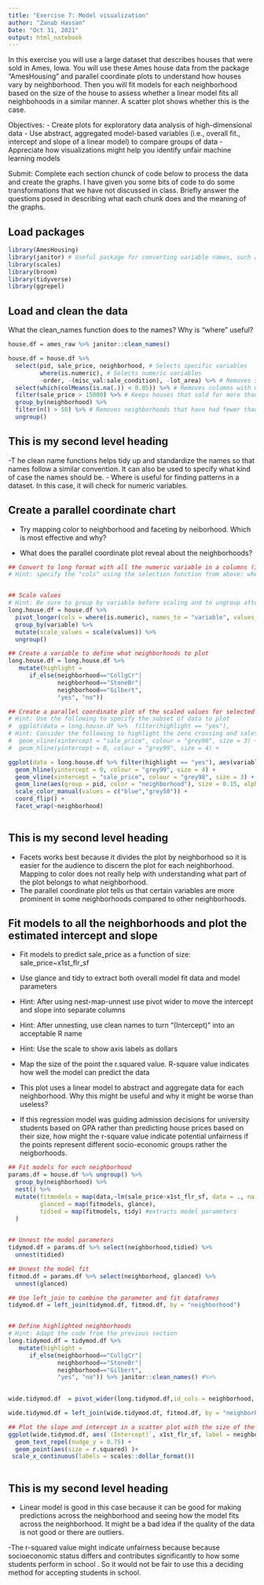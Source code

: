 ```yaml
---
title: "Exercise 7: Model visualization"
author: "Zanub Hassan"
Date: "Oct 31, 2021"
output: html_notebook
---
```


In this exercise you will use a large dataset that describes houses that were sold in Ames, Iowa. You will use these Ames house data from the package "AmesHousing" and parallel coordinate plots to understand how houses vary by neighborhood. Then you will fit models for each neighborhood based on the size of the house to assess whether a linear model fits all neighbohoods in a similar manner. A scatter plot shows whether this is the case.  

Objectives: 
	- Create plots for exploratory data analysis of high-dimensional data
	- Use abstract, aggregated model-based variables (i.e., overall fit., intercept and slope of a linear model) to compare groups of data
	- Appreciate how visualizations might help you identify unfair machine learning models
	
Submit:
Complete each section chunck of code below to process the data and create the graphs.  I have given you some bits of code to do some transformations that we have not discussed in class. Briefly answer the questions posed in describing what each chunk does and the meaning of the graphs.

## Load packages

```r

library(AmesHousing)
library(janitor) # Useful package for converting variable names, such as "Lot shape" to "lot_shape"
library(scales)
library(broom)
library(tidyverse)
library(ggrepel)

```

## Load and clean the data
What the clean_names function does to the names?
Why is "where" useful?

```r

house.df = ames_raw %>% janitor::clean_names()

house.df = house.df %>% 
  select(pid, sale_price, neighborhood, # Selects specific variables
         where(is.numeric), # Selects numeric variables
         -order, -(misc_val:sale_condition), -lot_area) %>% # Removes specific variables
  select(which(colMeans(is.na(.)) < 0.05)) %>% # Removes columns with more than 5% missing values
  filter(sale_price > 15000) %>% # Keeps houses that sold for more than $15,000
  group_by(neighborhood) %>% 
  filter(n() > 50) %>% # Removes neighborhoods that have had fewer than 50 home sales
  ungroup()

```
## This is my second level heading
-T he clean name functions helps tidy up and standardize the names so that names follow a similar convention. It can also be used to specify what kind of case the names should be.
- Where is useful for finding patterns in a dataset. In this case, it will check for numeric variables.

## Create a parallel coordinate chart

- Try mapping color to neighborhood and faceting by neiborhood. Which is most effective and why?

- What does the parallel coordinate plot reveal about the neighborhoods?

```r

    
## Convert to long format with all the numeric variable in a columns (i.e, pivot longer)
# Hint: specify the "cols" using the selection function from above: where(is.numeric)


## Scale values
# Hint: Be sure to group by variable before scaling and to ungroup after
long.house.df = house.df %>% 
  pivot_longer(cols = where(is.numeric), names_to = "variable", values_to ="values") %>%
  group_by(variable) %>%
  mutate(scale_values = scale(values)) %>%
  ungroup()

## Create a variable to define what neighborhoods to plot
long.house.df = long.house.df %>% 
   mutate(highlight =
      if_else(neighborhood=="CollgCr"|
              neighborhood=="StoneBr"|
              neighborhood=="Gilbert", 
              "yes", "no"))

## Create a parallel coordinate plot of the scaled values for selected neighborhoods 
# Hint: Use the following to specify the subset of data to plot
#  ggplot(data = long.house.df %>%  filter(highlight == "yes"),
# Hint: Consider the following to highlight the zero crossing and sales price
#  geom_vline(xintercept = "sale_price", colour = "grey98", size = 3) +
#  geom_hline(yintercept = 0, colour = "grey99", size = 4) +

ggplot(data = long.house.df %>% filter(highlight == "yes"), aes(variable, scale_values)) +
  geom_hline(yintercept = 0, colour = "grey99", size = 4) +
  geom_vline(xintercept = "sale_price", colour = "grey98", size = 3) +
  geom_line(aes(group = pid, color = "neighborhood"), size = 0.15, alpha = 0.2) +
  scale_color_manual(values = c("blue","grey50")) +
  coord_flip() +
  facet_wrap(~neighborhood)
  
```
## This is my second level heading
- Facets works best because it divides the plot by neighborhood so it is easier for the audience to discern the plot for each neighborhood. Mapping to color does not really help with understanding what part of the plot belongs to what neighborhood.
- The parallel coordinate plot tells us that certain variables are more prominent in some neighborhoods compared to other neighborhoods.

## Fit models to all the neighborhoods and plot the estimated intercept and slope

- Fit models to predict sale\_price as a function of size: sale\_price\~x1st\_flr\_sf
- Use glance and tidy to extract both overall model fit data and model parameters
- Hint: After using nest-map-unnest use pivot wider to move the intercept and slope into separate columns
- Hint: After unnesting, use clean names to turn "(Intercept)" into an acceptable R name
- Hint: Use the scale to show axis labels as dollars
- Map the size of the point the r.squared value. R-square value indicates how well the model can predict the data

- This plot uses a linear model to abstract and aggregate data for each neighborhood.  Why this might be useful and why it might be worse than useless?

- If this regression model was guiding admission decisions for university students based on GPA rather than predicting house prices based on their size, how might the r-square value indicate potential unfairness if the points represent different socio-economic groups rather the neigborhoods.


```r
## Fit models for each neighborhood
params.df = house.df %>% ungroup() %>%
  group_by(neighborhood) %>%
  nest() %>%
  mutate(fitmodels = map(data,~lm(sale_price~x1st_flr_sf, data = ., na.action = na.exclude)),
         glanced = map(fitmodels, glance),
         tidied = map(fitmodels, tidy) #extracts model parameters
  )
  

## Unnest the model parameters 
tidymod.df = params.df %>% select(neighborhood,tidied) %>%
  unnest(tidied)

## Unnest the model fit
fitmod.df = params.df %>% select(neighborhood, glanced) %>%
  unnest(glanced)

## Use left_join to combine the parameter and fit dataframes
tidymod.df = left_join(tidymod.df, fitmod.df, by = "neighborhood")


## Define highlighted neighborhoods 
# Hint: Adapt the code from the previous section
long.tidymod.df = tidymod.df %>% 
   mutate(highlight =
      if_else(neighborhood=="CollgCr"|
              neighborhood=="StoneBr"|
              neighborhood=="Gilbert", 
              "yes", "no")) %>% janitor::clean_names() #%>% 
  

wide.tidymod.df  = pivot_wider(long.tidymod.df,id_cols = neighborhood, names_from = term, values_from = estimate) 

wide.tidymod.df = left_join(wide.tidymod.df, fitmod.df, by = "neighborhood")

## Plot the slope and intercept in a scatter plot with the size of the point mapped to the r-square
ggplot(wide.tidymod.df, aes(`(Intercept)`, x1st_flr_sf, label = neighborhood))+
  geom_text_repel(nudge_y = 0.75) +
  geom_point(aes(size = r.squared) )+
 scale_x_continuous(labels = scales::dollar_format()) 
  


```
## This is my second level heading
- Linear model is good in this case because it can be good for making predictions across the neighborhood and seeing how the model fits across the neighborhood. It might be a bad idea if the quality of the data is not good or there are outliers.

-The r-squared value might indicate unfairness because because socioeconomic status differs and contributes significantly to how some students perform in school . So it would not be fair to use this a deciding method for accepting students in school.